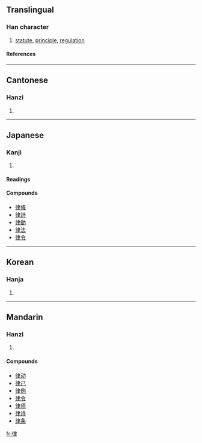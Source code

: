 {{see|律}}

==Translingual==
===Han character===
{{Han char|rn=60|rad=彳|as=06|sn=9|four=2520<sub>7</sub>|canj=竹人中手 (HOLQ)}}
# [[statute]], [[principle]], [[regulation]]
====References====
{{Han ref|kx=0366.170|dkj=10097|dj=0687.110|hdz=20821.010|uh=5F8B|ud=24459|bh=ABDF|bd=43999}}
----
==Cantonese==
===Hanzi===
{{yue-hanzi|jyut=|y=leut6}}
# {{defn|Cantonese}}
----
==Japanese==
===Kanji===
{{ja-kanji|grade=6|rs=彳06}}
# {{defn|Japanese}} 
====Readings====
{{ja-readings|on=[[りつ]] (ritsu), [[りち]] (richi)|kun=[[のり]] (nori)}}

====Compounds====
*[[律儀]]
*[[律詩]]
*[[律動]]
*[[律法]]
*[[律令]]
----
==Korean==
===Hanja===
{{ko-hanja|hangeul=률>율|eumhun=|rv=ryul>yul|mr=ryul>yul|y=lyul>yul}}
# {{defn|Korean}}
----
==Mandarin==
===Hanzi===
{{cmn-hanzi|pin=[[lái]] (lai2), [[lài]] (lai4), [[lǜ]] (lü4)|wg=lai<sup>2</sup>, lai<sup>4</sup>, lü<sup>4</sup>}}
# {{defn|Mandarin}}

====Compounds====
*[[律动]]
*[[律己]]
*[[律例]]
*[[律令]]
*[[律师]]
*[[律诗]]
*[[律条]]

[[fr:律]]